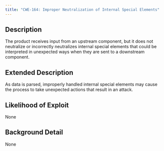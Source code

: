 ```yaml
---
title: "CWE-164: Improper Neutralization of Internal Special Elements"
---
```


## Description
The product receives input from an upstream component, but it does not neutralize or incorrectly neutralizes internal special elements that could be interpreted in unexpected ways when they are sent to a downstream component.

## Extended Description
As data is parsed, improperly handled internal special elements may cause the process to take unexpected actions that result in an attack.

## Likelihood of Exploit
None

## Background Detail
None
        